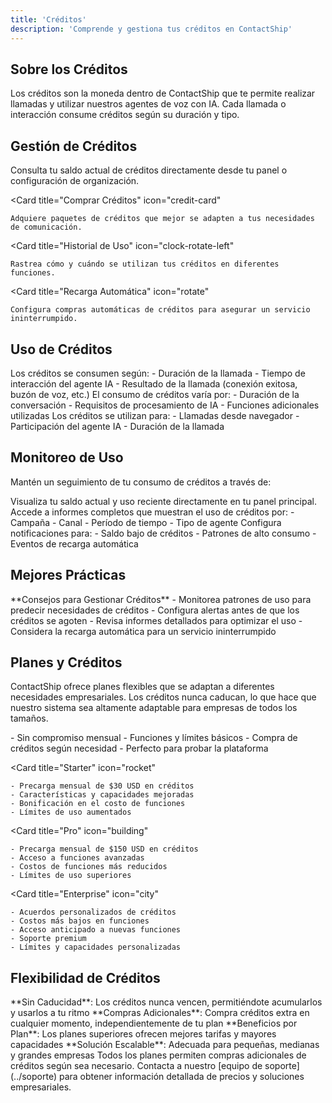 ```yaml
---
title: 'Créditos'
description: 'Comprende y gestiona tus créditos en ContactShip'
---
```


## Sobre los Créditos

Los créditos son la moneda dentro de ContactShip que te permite realizar llamadas y utilizar nuestros agentes de voz con IA. Cada llamada o interacción consume créditos según su duración y tipo.

## Gestión de Créditos

<CardGroup cols={2}>
  <Card 
    title="Ver Saldo" 
    icon="wallet"
  >
    Consulta tu saldo actual de créditos directamente desde tu panel o configuración de organización.
  </Card>

  <Card 
    title="Comprar Créditos" 
    icon="credit-card"
  >
    Adquiere paquetes de créditos que mejor se adapten a tus necesidades de comunicación.
  </Card>

  <Card 
    title="Historial de Uso" 
    icon="clock-rotate-left"
  >
    Rastrea cómo y cuándo se utilizan tus créditos en diferentes funciones.
  </Card>

  <Card 
    title="Recarga Automática" 
    icon="rotate"
  >
    Configura compras automáticas de créditos para asegurar un servicio ininterrumpido.
  </Card>
</CardGroup>

## Uso de Créditos

<AccordionGroup>
  <Accordion title="Llamadas Salientes">
    Los créditos se consumen según:
    - Duración de la llamada
    - Tiempo de interacción del agente IA
    - Resultado de la llamada (conexión exitosa, buzón de voz, etc.)
  </Accordion>
  
  <Accordion title="Llamadas Entrantes">
    El consumo de créditos varía por:
    - Duración de la conversación
    - Requisitos de procesamiento de IA
    - Funciones adicionales utilizadas
  </Accordion>

  <Accordion title="Llamadas por Widget Web">
    Los créditos se utilizan para:
    - Llamadas desde navegador
    - Participación del agente IA
    - Duración de la llamada
  </Accordion>
</AccordionGroup>

## Monitoreo de Uso

Mantén un seguimiento de tu consumo de créditos a través de:

<Steps>
  <Step title="Vista General del Panel">
    Visualiza tu saldo actual y uso reciente directamente en tu panel principal.
  </Step>
  <Step title="Reportes Detallados">
    Accede a informes completos que muestran el uso de créditos por:
    - Campaña
    - Canal
    - Período de tiempo
    - Tipo de agente
  </Step>
  <Step title="Alertas de Uso">
    Configura notificaciones para:
    - Saldo bajo de créditos
    - Patrones de alto consumo
    - Eventos de recarga automática
  </Step>
</Steps>

## Mejores Prácticas

<Tip>
**Consejos para Gestionar Créditos**
- Monitorea patrones de uso para predecir necesidades de créditos
- Configura alertas antes de que los créditos se agoten
- Revisa informes detallados para optimizar el uso
- Considera la recarga automática para un servicio ininterrumpido
</Tip>

## Planes y Créditos

ContactShip ofrece planes flexibles que se adaptan a diferentes necesidades empresariales. Los créditos nunca caducan, lo que hace que nuestro sistema sea altamente adaptable para empresas de todos los tamaños.

<CardGroup cols={2}>
  <Card 
    title="Free" 
    icon="gift"
  >
    - Sin compromiso mensual
    - Funciones y límites básicos
    - Compra de créditos según necesidad
    - Perfecto para probar la plataforma
  </Card>

  <Card 
    title="Starter" 
    icon="rocket"
  >
    - Precarga mensual de $30 USD en créditos
    - Características y capacidades mejoradas
    - Bonificación en el costo de funciones
    - Límites de uso aumentados
  </Card>

  <Card 
    title="Pro" 
    icon="building"
  >
    - Precarga mensual de $150 USD en créditos
    - Acceso a funciones avanzadas
    - Costos de funciones más reducidos
    - Límites de uso superiores
  </Card>

  <Card 
    title="Enterprise" 
    icon="city"
  >
    - Acuerdos personalizados de créditos
    - Costos más bajos en funciones
    - Acceso anticipado a nuevas funciones
    - Soporte premium
    - Límites y capacidades personalizadas
  </Card>
</CardGroup>

## Flexibilidad de Créditos

<Check>
**Sin Caducidad**: Los créditos nunca vencen, permitiéndote acumularlos y usarlos a tu ritmo
</Check>
<Check>
**Compras Adicionales**: Compra créditos extra en cualquier momento, independientemente de tu plan
</Check>
<Check>
**Beneficios por Plan**: Los planes superiores ofrecen mejores tarifas y mayores capacidades
</Check>
<Check>
**Solución Escalable**: Adecuada para pequeñas, medianas y grandes empresas
</Check>

<Note>
Todos los planes permiten compras adicionales de créditos según sea necesario. Contacta a nuestro [equipo de soporte](../soporte) para obtener información detallada de precios y soluciones empresariales.
</Note> 